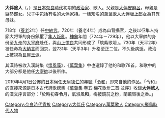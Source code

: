 {{japanese|image=Otomo Tabito.jpg|caption=大伴旅人（[[菊池容齋|菊池容齋]]畫、明治時代）|japanese=大伴 旅人|kana=おおとも の たびと|romaji=Ōtomo no Tabito}}

'''大伴旅人'''（{{jpn|j=大伴旅人|hg=おおとも の たびと|rm=Ōtomo no Tabito|f=y}}，{{bd|665年||731年||catIdx=O}}）是[[日本|日本]][[奈良時代|奈良時代]]初期的[[政治家|政治家]]、歌人。父親是[[大伴安麻呂|大伴安麻呂]]，母親是巨勢郎女。兒子中包括有名的[[大伴家持|大伴家持]]。一樣知名的[[萬葉歌人|萬葉歌人]][[大伴坂上郎女|大伴坂上郎女]]為其異母妹。

718年（[[養老_(日本年號)|養老]]2年）任[[中納言|中納言]]。720年（養老4年）成為山背攝官，之後以征隼人持節大将軍的身份鎮壓了[[隼人叛亂|隼人叛亂]]。[[神龜_(聖武天皇)|神龜]]年間（724年－729年），他以大宰帥的身份至[[九州_(日本)|九州]]的[[大宰府|大宰府]]赴任，與[[山上憶良|山上憶良]]共同形成了「筑紫歌壇」。730年（天平2年）被任命為[[大納言|大納言]]而回京，翌731年（天平3年）升格至正二位，不久後病逝。政治上被視為[[長屋王|長屋王]]派。

其漢詩被收入漢詩集《[[懷風藻|懷風藻]]》，《[[萬葉集|萬葉集]]》中也選錄了他的和歌78首，和歌中的大部分都是他任[[大宰帥|大宰帥]]以後所作。

2019年4月1日公佈的[[日本|日本]]候任[[天皇|天皇]][[德仁|德仁]]的[[年號|年號]]「[[令和|令和]]」即來自他的作品。「令和」的直接來源是日本古代詩歌總集《[[萬葉集|萬葉集]]·卷五·梅花歌卅二首·並序》收錄[[大伴旅人|'''大伴旅人''']]的漢文序言部分：「於時初春'''令'''月，氣淑風'''和'''，梅披鏡前之粉，蘭薰珮後之香。」

{{Authority control}}
[[Category:奈良時代貴族|Category:奈良時代貴族]]
[[Category:大伴氏|Category:大伴氏]]
[[Category:萬葉歌人|Category:萬葉歌人]]
[[Category:飛鳥時代人物|Category:飛鳥時代人物]]